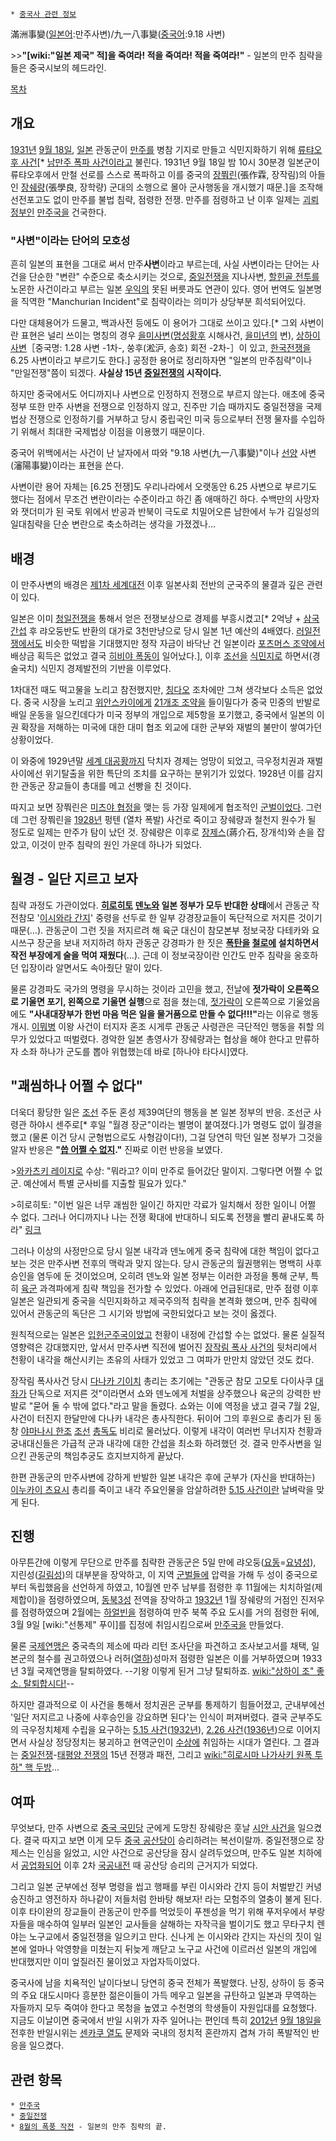  * [[중국사 관련 정보]]

滿洲事變([[일본어]]:만주사변)/九一八事變([[중국어]]:9.18 사변)

>>'''"[wiki:"일본 제국" 적]을 죽여라! 적을 죽여라! 적을 죽여라!"''' - 일본의 만주 침략을 들은 중국시보의 헤드라인.

[[목차]]
== 개요 ==
[[1931년]] [[9월 18일]], [[일본]] 관동군이 [[만주]]를 병참 기지로 만들고 식민지화하기 위해 [[류탸오후 사건]][* [[남만주 폭파 사건]]이라고 불린다. 1931년 9월 18일 밤 10시 30분경 일본군이 류탸오후에서 만철 선로를 스스로 폭파하고 이를 중국의 [[장쭤린]](張作霖, 장작림)의 아들인 [[장쉐량]](張學良, 장학량) 군대의 소행으로 몰아 군사행동을 개시했기 때문.]을 조작해 선전포고도 없이 만주를 불법 침략, 점령한 전쟁. 만주를 점령하고 난 이후 일제는 [[괴뢰]]정부인 [[만주국]]을 건국한다.

=== "사변"이라는 단어의 모호성 ===
흔히 일본의 표현을 그대로 써서 만주'''사변'''이라고 부르는데, 사실 사변이라는 단어는 사건을 단순한 "변란" 수준으로 축소시키는 것으로, [[중일전쟁]]을 지나사변, [[할힌골 전투]]를 노몬한 사건이라고 부르는 일본 [[우익]]의 못된 버릇과도 연관이 있다. 영어 번역도 일본명을 직역한 "Manchurian Incident"로 침략이라는 의미가 상당부분 희석되어있다. 

다만 대체용어가 드물고, 백과사전 등에도 이 용어가 그대로 쓰이고 있다.[* 그외 사변이란 표현은 널리 쓰이는 명칭의 경우 [[을미사변]]([[명성황후]] 시해사건, [[을미]]년의 변), [[상하이 사변]]［중국명: 1.28 사변 -1차-, 쑹후(淞沪, 송호) 회전 -2차-］이 있고, [[한국전쟁]]을 6.25 사변이라고 부르기도 한다.] 공정한 용어로 정리하자면 "일본의 만주침략"이나 "만일전쟁"쯤이 되겠다. '''사실상 15년 [[중일전쟁]]의 시작이다.''' 

하지만 중국에서도 어디까지나 사변으로 인정하지 전쟁으로 부르지 않는다. 애초에 중국 정부 또한 만주 사변을 전쟁으로 인정하지 않고, 진주만 기습 때까지도 중일전쟁을 국제법상 전쟁으로 인정하기를 거부하고 당시 중립국인 미국 등으로부터 전쟁 물자를 수입하기 위해서 최대한 국제법상 이점을 이용했기 때문이다. 

중국어 위백에서는 사건이 난 날자에서 따와 "9.18 사변(九一八事變)"이나 [[선양]] 사변(瀋陽事變)이라는 표현을 쓴다. 

사변이란 용어 자체는 [6.25 전쟁]도 우리나라에서 오랫동안 6.25 사변으로 부르기도 했다는 점에서 무조건 변란이라는 수준이라고 하긴 좀 애매하긴 하다. 수백만의 사망자와 잿더미가 된 국토 위에서 반공과 반북이 극도로 치밀어오른 남한에서 누가 김일성의 일대침략을 단순 변란으로 축소하려는 생각을 가졌겠나...

== 배경 ==
이 만주사변의 배경은 [[제1차 세계대전]] 이후 일본사회 전반의 군국주의 물결과 깊은 관련이 있다. 

일본은 이미 [[청일전쟁]]을 통해서 얻은 전쟁보상으로 경제를 부흥시켰고[* 2억냥 + [[삼국간섭]] 후 랴오둥반도 반환의 대가로 3천만냥으로 당시 일본 1년 예산의 4배였다. [[러일전쟁]]에서도 비슷한 떡밥을 기대했지만 정작 자금이 바닥난 건 일본이라 [[포츠머스 조약]]에서 배상금 획득은 없었고 결국 [[히비야 폭동]]이 일어났다.], 이후 [[조선]]을 [[식민지]]로 하면서(경술국치) 식민지 경제발전의 기반을 이루었다. 

1차대전 때도 떡고물을 노리고 참전했지만, [[칭다오]] 조차에만 그쳐 생각보다 소득은 없었다. 중국 시장을 노리고 [[위안스카이]]에게 [[21개조 조약]]을 들이밀다가 중국 민중의 반발로 배일 운동을 일으킨데다가 미국 정부의 개입으로 제5항을 포기했고, 중국에서 일본의 이권 확장을 저해하는 미국에 대한 대미 협조 외교에 대한 군부와 재벌의 불만이 쌓여가던 상황이었다. 

이 와중에 1929년말 [[세계 대공황]]까지 닥치자 경제는 엉망이 되었고, 극우정치권과 재벌 사이에선 위기탈출을 위한 특단의 조치를 요구하는 분위기가 있었다. 1928년 이를 감지한 관동군 장교들이 총대를 메고 선빵을 친 것이다.

따지고 보면 장쭤린은 [[미츠야 협정]]을 맺는 등 가장 일제에게 협조적인 [[군벌]]이었다. 그런데 그런 장쭤린을 [[1928년]] 펑텐 (열차 폭발) 사건로 죽이고 장쉐량과 철천지 원수가 될 정도로 일제는 만주가 탐이 났던 것. 장쉐량은 이후로 [[장제스]](蔣介石, 장개석)와 손을 잡았고, 이것이 만주 침략의 원인 가운데 하나가 되었다.

== 월경 - 일단 지르고 보자 ==
침략 과정도 가관이었다. '''[[히로히토]] [[덴노]]와 일본 정부가 모두 반대한 상태'''에서 관동군 작전참모 '[[이시와라 간지]]' 중령을 선두로 한 일부 강경장교들이 독단적으로 저지른 것이기 때문(…). 관동군이 그런 짓을 저지르려 해 육군 대신이 참모본부 정보국장 다테카와 요시쓰구 장군을 보내 저지하려 하자 관동군 강경파가 한 짓은 '''[[폭탄]]을 [[철로]]에 설치하면서 작전 부장에게 술을 먹여 재웠다'''(…). 근데 이 정보국장이란 인간도 만주 침략을 옹호하던 입장이라 알면서도 속아줬단 말이 있다.

물론 강경파도 국가의 명령을 무시하는 것이라 고민을 했고, 전날에 '''젓가락이 오른쪽으로 기울면 포기, 왼쪽으로 기울면 실행'''으로 점을 쳤는데, [[젓가락]]이 오른쪽으로 기울었음에도 '''"사내대장부가 한번 마음 먹은 일을 물거품으로 만들 수 없다!!!"'''라는 이유로 행동 개시. [http://kk1234ang.egloos.com/2661304 이뭐병] 이왕 사건이 터지자 혼조 시게루 관동군 사령관은 극단적인 행동을 취할 의무가 있었다고 떠벌렸다. 경악한 일본 총영사가 장쉐량과는 협상을 해야 한다고 만류하자 소좌 하나가 군도를 뽑아 위협했는데 바로 [하나야 타다시]였다.

== "괘씸하나 어쩔 수 없다" ==
더욱더 황당한 일은 [[조선]] 주둔 혼성 제39여단의 행동을 본 일본 정부의 반응. 조선군 사령관 하야시 센주로[* 후일 "월경 장군"이라는 별명이 붙여졌다.]가 명령도 없이 월경을 했고 (물론 이건 당시 군형법으로도 사형감이다!), 그걸 당연히 막던 일본 정부가 그것을 알자 반응은 '''"[[씁 어쩔 수 없지]]." ''' 진짜로 이런 반응을 보였다.

>[[와카츠키 레이지로]] 수상: "뭐라고? 이미 만주로 들어갔단 말이지. 그렇다면 어쩔 수 없군. 예산에서 특별 군사비를 지출할 필요가 있다."

>히로히토: "이번 일은 너무 괘씸한 일이긴 하지만 각료가 일치해서 정한 일이니 어쩔 수 없다. 그러나 어디까지나 나는 전쟁 확대에 반대하니 되도록 전쟁을 빨리 끝내도록 하라"
[http://kk1234ang.egloos.com/2661631 링크]

그러나 이상의 사정만으로 당시 일본 내각과 덴노에게 중국 침략에 대한 책임이 없다고 보는 것은 만주사변 전후의 맥락과 맞지 않는다. 당시 관동군의 월권행위는 명백히 사후 승인을 염두에 둔 것이었으며, 오히려 덴노와 일본 정부는 이러한 과정을 통해 군부, 특히 [[육군]] 과격파에게 침략 책임을 전가할 수 있었다. 아래에 언급된대로, 만주 점령 이후 일본은 일관되게 중국을 식민지화하고 제국주의적 침략을 본격화 했으며, 만주 침략에 있어서 관동군의 독단은 그 시기와 방법에 국한되었다고 보는 것이 옳겠다.

원칙적으로는 일본은 [[입헌군주국]]이었고 천황이 내정에 간섭할 수는 없었다. 물론 실질적 영향력은 강대했지만, 앞서서 만주사변 직전에 벌어진 [[장작림 폭사 사건]]의 뒷처리에서 천황이 내각을 해산시키는 초유의 사태가 있었고 그 여파가 만만치 않았던 것도 컸다.

장작림 폭사사건 당시 [[다나카 기이치]] 총리는 초기에는 "관동군 참모 고모토 다이사쿠 [[대좌]]가 단독으로 저지른 것"이라면서 쇼와 덴노에게 처벌을 상주했으나 육군의 강력한 반발로 "묻어 둘 수 밖에 없다."라고 말을 돌렸다. 쇼와는 이에 역정을 냈고 결국 7월 2일, 사건이 터진지 한달만에 다나카 내각은 총사직한다. 뒤이어 그의 후원으로 총리가 된 동창 [[야마나시 한조]] [[조선]] [[총독]]도 비리로 물러났다. 이렇게 내각이 여러번 무너지자 천황과 궁내대신들은 가급적 군과 내각에 대한 간섭을 최소화 하려했던 것. 결국 만주사변을 일으킨 관동군의 책임추궁도 흐지브지하게 끝났다. 

한편 관동군의 만주사변에 강하게 반발한 일본 내각은 후에 군부가 (자신을 반대하는) [[이누카이 츠요시]] 총리를 죽이고 내각 주요인물을 암살하려한  [[5.15 사건]]이란 날벼락을 맞게 된다.

== 진행 ==
아무튼간에 이렇게 무단으로 만주를 침략한 관동군은 5일 만에 랴오둥([[요동]]=[[요녕성]]), 지린성([[길림성]])의 대부분을 장악하고, 이 지역 [[군벌]]들에 압력을 가해 두 성이 중국으로부터 독립했음을 선언하게 하였고, 10월엔 만주 남부를 점령한 후 11월에는 치치하얼(제제합이)을 점령하였으며, [[동북3성]] 전역을 장악하고 [[1932년]] 1월 장쉐량의 거점인 진저우를 점령하였으며 2월에는 [[하얼빈]]을 점령하여 만주 북쪽 주요 도시를 거의 점령한 뒤에, 3월 9일 [wiki:"선통제" 푸이]를 집정에 취임시킴으로써 [[만주국]]을 만들었다.

물론 [[국제연맹]]은 중국측의 제소에 따라 리턴 조사단을 파견하고 조사보고서를 채택, 일본군의 철수를 권고하였으나 러허([[열하]])성마저 점령한 일본은 이를 거부하였으며 1933년 3월 국제연맹을 탈퇴하였다. --기왕 이렇게 된거 그냥 탈퇴하죠. [[wiki:"상하이 조" 좋소. 탈퇴합시다!]]--

하지만 결과적으로 이 사건을 통해서 정치권은 군부를 통제하기 힘들어졌고, 군내부에선 '일단 저지르고 나중에 사후승인을 강요하면 된다'는 인식이 퍼져버렸다. 결국 군부주도의 극우정치체제 수립을 요구하는 [[5.15 사건]]([[1932년]]), [[2.26 사건]]([[1936년]])으로 이어지면서 사실상 정당정치는 붕괴하고 현역군인이 [[수상]]에 취임하는 시대가 열린다. 그 결과는 [[중일전쟁]]-[[태평양 전쟁]]의 15년 전쟁과 패전, 그리고 [[wiki:"히로시마 나가사키 원폭 투하" 핵 두방]]...

== 여파 ==
무엇보다, 만주 사변으로 [[중국 국민당]] 군에게 도망친 장쉐랑은 훗날 [[시안 사건]]을 일으켰다. 결국 따지고 보면 이게 모두 [[중국 공산당]]이 승리하려는 복선이랄까. 중일전쟁으로 장제스는 인심을 잃었고, 시안 사건으로 공산당을 잠시 살려두었으며, 만주도 일본 치하에서 [[공업화]]되어 이후 2차 [[국공내전]] 때 공산당 승리의 근거지가 되었다.

그리고 일본 군부에선 정부 명령을 씹고 행패를 부린 이시와라 간지 등이 처벌받긴 커녕 승진하고 영전하자 하나같이 저들처럼 한바탕 해보자! 라는 모험주의 열충이 불게 된다. 이후 타이완의 장교들이 관동군이 만주를 먹었듯이 푸젠성을 먹기 위해 푸저우에서 부랑자들을 매수하여 일부러 일본인 교사들을 살해하는 자작극을 벌이기도 했고 무타구치 렌야는 노구교에서 중일전쟁을 일으키고 만다. 신나게 논 이시와라 간지는 자신의 짓이 일본에 얼마나 악영향을 미쳤는지 뒤늦게 깨닫고 노구교 사건에 이르러선 일본의 개입에 반대했지만 이미 엎질러진 물이었고 자업자득이었다.

중국사에 남을 치욕적인 날이다보니 당연히 중국 전체가 폭발했다. 난징, 상하이 등 중국의 주요 대도시마다 흥분한 젊은이들이 가득 메우고 일본을 규탄하고 일본과 무역하는 자들까지 모두 죽여야 한다고 목청을 높였고 수천명의 학생들이 자원입대를 요청했다. 지금도 이날이면 중국에서 반일 시위가 자주 일어나는 편인데 특히 [[2012년]] [[9월 18일]]을 전후한 반일시위는 [[센카쿠 열도]] 문제와 국내의 정치적 혼란까지 겹쳐 가히 폭발적인 반응을 일으켰다.

== 관련 항목 == 
 * [[만주국]]
 * [[중일전쟁]]
 * [[8월의 폭풍 작전]] - 일본의 만주 침략의 끝.
